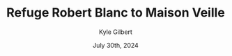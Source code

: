 ---
author: Kyle Gilbert
date: July 30th, 2024
id: JOtfj43jGk
parent: bQZ6JTM4hJ
route: tour-du-mont-blanc-2024/16648513979
gain: 3919
loss: 6461
miles: 15.92
time: 8,3
tags: thru-hike
title: Refuge Robert Blanc to Maison Veille
readOnly: true
---
